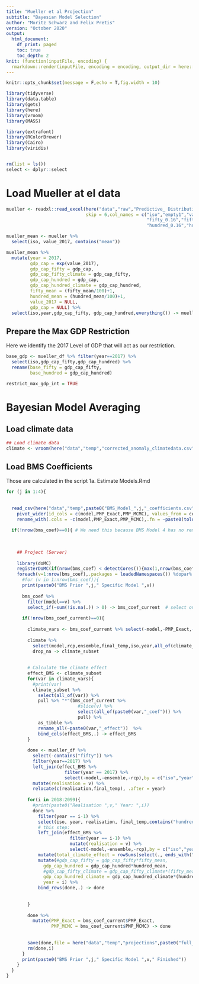 ```yaml
---
title: "Mueller et al Projection"
subtitle: "Bayesian Model Selection"
author: "Moritz Schwarz and Felix Pretis"
version: "October 2020"
output:
  html_document:
    df_print: paged
    toc: true
    toc_depth: 2
knit: (function(inputFile, encoding) {
  rmarkdown::render(inputFile, encoding = encoding, output_dir = here::here("output")) })
---
```


```r
knitr::opts_chunk$set(message = F,echo = T,fig.width = 10)
```


```r
library(tidyverse)
library(data.table)
library(gets)
library(here)
library(vroom)
library(MASS)

library(extrafont)
library(RColorBrewer)
library(Cairo)
library(viridis)


rm(list = ls())
select <- dplyr::select
```


<!-- **To create Server Script: Save first then** -->
<!-- ```{r,eval= TRUE, purl = FALSE} -->
<!-- knitr::purl(here("code","3b. Mueller Effect Projections - BMS.Rmd"),output = here("code","3b. Server_Mueller_BMS.R")) -->
<!-- ``` -->

# Load Mueller at el data
```r
mueller <- readxl::read_excel(here("data","raw","Predictive_ Distributions_by_Country.xlsx"),
                              skip = 6,col_names = c("iso","empty1","value_2017","empty2","fifty_mean","fifty_0.05",
                                                     "fifty_0.16","fifty_0.5","fifty_0.84","fifty_0.95", "empty3","hundred_mean","hundred_0.05",
                                                     "hundred_0.16","hundred_0.5","hundred_0.84","hundred_0.95", "empty4","unknown")) %>% select(-contains("empty"))

mueller_mean <- mueller %>% 
  select(iso, value_2017, contains("mean"))

mueller_mean %>% 
  mutate(year = 2017,
         gdp_cap = exp(value_2017),
         gdp_cap_fifty = gdp_cap,
         gdp_cap_fifty_climate = gdp_cap_fifty,
         gdp_cap_hundred = gdp_cap,
         gdp_cap_hundred_climate = gdp_cap_hundred,
         fifty_mean = (fifty_mean/100)+1,
         hundred_mean = (hundred_mean/100)+1,
         value_2017 = NULL,
         gdp_cap = NULL) %>% 
  select(iso,year,gdp_cap_fifty, gdp_cap_hundred,everything()) -> mueller_df
```

## Prepare the Max GDP Restriction
Here we identify the 2017 Level of GDP that will act as our restriction.
```r
base_gdp <- mueller_df %>% filter(year==2017) %>% 
  select(iso,gdp_cap_fifty,gdp_cap_hundred) %>% 
  rename(base_fifty = gdp_cap_fifty,
         base_hundred = gdp_cap_hundred)

restrict_max_gdp_int = TRUE
```

# Bayesian Model Averaging
## Load climate data
```r
## Load climate data
climate <- vroom(here("data","temp","corrected_anomaly_climatedata.csv"))
```

## Load BMS Coefficients
Those are calculated in the script 1a. Estimate Models.Rmd
```r
for (j in 1:4){
  
  
  read_csv(here("data","temp",paste0("BMS_Model_",j,"_coefficients.csv"))) %>% 
    pivot_wider(id_cols = c(model,PMP_Exact,PMP_MCMC), values_from = coef,names_from = variable) %>% 
    rename_with(.cols = -c(model,PMP_Exact,PMP_MCMC),.fn = ~paste0(tolower(.),"_coef")) -> bms_coef
  
  if(!nrow(bms_coef)==0){ # We need this because BMS Model 4 has no remaining coefficients
    
    
    
    ## Project (Server)
    
    library(doMC)
    registerDoMC(if(nrow(bms_coef) < detectCores()){max(1,nrow(bms_coef))} else {detectCores()-1})  # nrow(bms_coef) if enough cores available - otherwise total cores-1
    foreach(v=1:nrow(bms_coef),.packages = loadedNamespaces()) %dopar% {
      #for (v in 1:nrow(bms_coef)){
      print(paste0("BMS Prior ",j," Specific Model ",v))
      
      bms_coef %>% 
        filter(model==v) %>% 
        select_if(~sum(!is.na(.)) > 0) -> bms_coef_current  # select only columns that are not all NA 
      
      if(!nrow(bms_coef_current)==0){
        
        climate_vars <- bms_coef_current %>% select(-model,-PMP_Exact,-PMP_MCMC) %>% names %>% gsub("_coef","",.)
        
        climate %>% 
          select(model,rcp,ensemble,final_temp,iso,year,all_of(climate_vars)) %>% 
          drop_na -> climate_subset
        
        
        # Calculate the climate effect
        effect_BMS <- climate_subset
        for(var in climate_vars){
          #print(var)
          climate_subset %>% 
            select(all_of(var)) %>% 
            pull %>% "*"(bms_coef_current %>% 
                           #slice(v) %>% 
                           select(all_of(paste0(var,"_coef"))) %>% 
                           pull) %>%
            as_tibble %>% 
            rename_all(~paste0(var,"_effect"))  %>% 
            bind_cols(effect_BMS,.) -> effect_BMS
        }
        
        done <- mueller_df %>% 
          select(-contains("fifty")) %>% 
          filter(year==2017) %>% 
          left_join(effect_BMS %>% 
                      filter(year == 2017) %>% 
                      select(-model,-ensemble,-rcp),by = c("iso","year")) %>% 
          mutate(realisation = v) %>% 
          relocate(c(realisation,final_temp), .after = year)
        
        for(i in 2018:2099){
          #print(paste0("Realisation ",v," Year: ",i))
          done %>% 
            filter(year == i-1) %>% 
            select(iso, year, realisation, final_temp,contains("hundred")) %>% 
            # this step: 
            left_join(effect_BMS %>% 
                        filter(year == i-1) %>% 
                        mutate(realisation = v) %>% 
                        select(-model,-ensemble,-rcp),by = c("iso","year","final_temp","realisation")) %>% 
            mutate(total_climate_effect = rowSums(select(., ends_with("effect")))) %>% 
            mutate(#gdp_cap_fifty = gdp_cap_fifty*fifty_mean,
              gdp_cap_hundred = gdp_cap_hundred*hundred_mean,
              #gdp_cap_fifty_climate = gdp_cap_fifty_climate*(fifty_mean + total_climate_effect),
              gdp_cap_hundred_climate = gdp_cap_hundred_climate*(hundred_mean + total_climate_effect),
              year = i) %>% 
            bind_rows(done,.) -> done
          
          
        }
        
        done %>% 
          mutate(PMP_Exact = bms_coef_current$PMP_Exact,
                 PMP_MCMC = bms_coef_current$PMP_MCMC) -> done
        
        
        save(done,file = here("data","temp","projections",paste0("full_Mueller_BMS",j,"_",v,".RData")))
        rm(done,i)
      }
      print(paste0("BMS Prior ",j," Specific Model ",v," Finished"))
    }
  }
}
```



